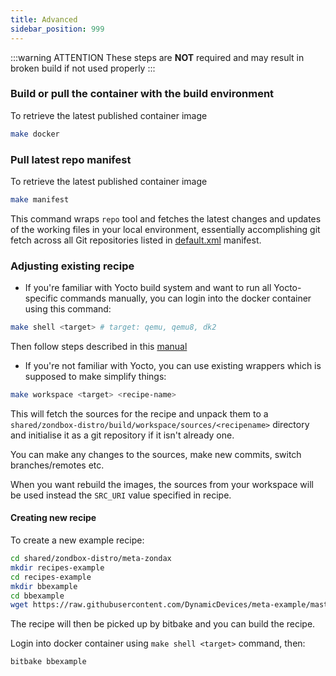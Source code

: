 ```yaml
---
title: Advanced
sidebar_position: 999
---
```


:::warning ATTENTION
These steps are **NOT** required and may result in broken build if not used properly
:::

### Build or pull the container with the build environment

To retrieve the latest published container image

```bash
make docker
```

### Pull latest repo manifest

To retrieve the latest published container image

```bash
make manifest
```

This command wraps `repo` tool and fetches the latest changes and updates of
the working files in your local environment, essentially accomplishing git fetch
across all Git repositories listed in [default.xml](https://github.com/Zondax/zondbox-manifest)
manifest.

### Adjusting existing recipe

- If you're familiar with Yocto build system and want to run all Yocto-specific
commands manually, you can login into the docker container using this command:

```bash
make shell <target> # target: qemu, qemu8, dk2
```

Then follow steps described in this [manual](https://wiki.yoctoproject.org/wiki/TipsAndTricks/Patching_the_source_for_a_recipe)

- If you're not familiar with Yocto, you can use existing wrappers which
is supposed to make simplify things:

```bash
make workspace <target> <recipe-name>
```

This will fetch the sources for the recipe and unpack them to a
`shared/zondbox-distro/build/workspace/sources/<recipename>` directory and
initialise it as a git repository if it isn't already one. 

You can make any changes to the sources, make new commits, switch branches/remotes etc.

When you want rebuild the images, the sources from your workspace will be
used instead the `SRC_URI` value specified in recipe.

#### Creating new recipe

To create a new example recipe:

```bash
cd shared/zondbox-distro/meta-zondax
mkdir recipes-example
cd recipes-example
mkdir bbexample
cd bbexample
wget https://raw.githubusercontent.com/DynamicDevices/meta-example/master/recipes-example/bbexample/bbexample_1.0.bb
```

The recipe will then be picked up by bitbake and you can build the recipe.

Login into docker container using `make shell <target>` command, then:

```bash
bitbake bbexample
```
